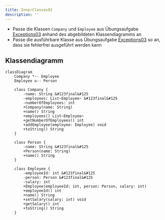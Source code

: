 ```yaml
---
title: InnerClasses02
description: ''
---
```



- Passe die Klassen `Company` und `Employee` aus Übungsaufgabe
  [Exceptions03](../exceptions/exceptions03) anhand des abgebildeten
  Klassendiagramms an
- Passe die ausführbare Klasse aus Übungsaufgabe
  [Exceptions03](../exceptions/exceptions03) so an, dass sie fehlerfrei
  ausgeführt werden kann

## Klassendiagramm

```mermaid
classDiagram
    Company *-- Employee
    Employee o-- Person

    class Company {
        -name: String &#123final&#125
        -employees: List~Employee~ &#123final&#125
        -numberOfEmployees: int
        +Company(name: String)
        +name() String
        +employees() List~Employee~
        +getNumberOfEmployees() int
        +addEmployee(employee: Employee) void
        +toString() String
    }

    class Person {
        -name: String &#123final&#125
        +Person(name: String)
        +name() String
    }

    class Employee {
        -employeeId: int &#123final&#125
        -person: Person &#123final&#125
        -salary: int
        +Employee(employeeId: int, person: Person, salary: int)
        +employeeId() int
        +name() String
        +setSalary(salary: int) void
        +getSalary() int
        +toString() String
    }
```

<Exercise pullRequest="55" branchSuffix="inner-classes/02" />
